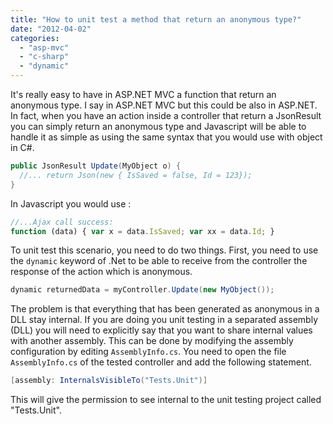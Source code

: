 ```yaml
---
title: "How to unit test a method that return an anonymous type?"
date: "2012-04-02"
categories: 
  - "asp-mvc"
  - "c-sharp"
  - "dynamic"
---
```


It's really easy to have in ASP.NET MVC a function that return an anonymous type. I say in ASP.NET MVC but this could be also in ASP.NET. In fact, when you have an action inside a controller that return a JsonResult you can simply return an anonymous type and Javascript will be able to handle it as simple as using the same syntax that you would use with object in C\#.


```csharp
public JsonResult Update(MyObject o) { 
  //... return Json(new { IsSaved = false, Id = 123}); 
} 
```

In Javascript you would use :

```typescript
//...Ajax call success: 
function (data) { var x = data.IsSaved; var xx = data.Id; } 
``` 


To unit test this scenario, you need to do two things. First, you need to use the `dynamic` keyword of .Net to be able to receive from the controller the response of the action which is anonymous.


```csharp
dynamic returnedData = myController.Update(new MyObject()); 
```

The problem is that everything that has been generated as anonymous in a DLL stay internal. If you are doing you unit testing in a separated assembly (DLL) you will need to explicitly say that you want to share internal values with another assembly. This can be done by modifying the assembly configuration by editing `AssemblyInfo.cs`. You need to open the file `AssemblyInfo.cs` of the tested controller and add the following statement.


```csharp
[assembly: InternalsVisibleTo("Tests.Unit")] 
```

This will give the permission to see internal to the unit testing project called "Tests.Unit".
